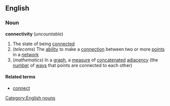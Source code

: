 ==English==
===Noun===
'''connectivity''' (''uncountable'')

#The state of being [[connected]]
#(''telecoms'') The [[ability]] to make a [[connection]] between two or more [[point]]s in a [[network]]
#(''mathematics'') In a [[graph]], a [[measure]] of [[concatenated]] [[adjacency]] (the [[number]] of [[way]]s that points are connected to each other)

====Related terms====
*[[connect]]

[[Category:English nouns]]